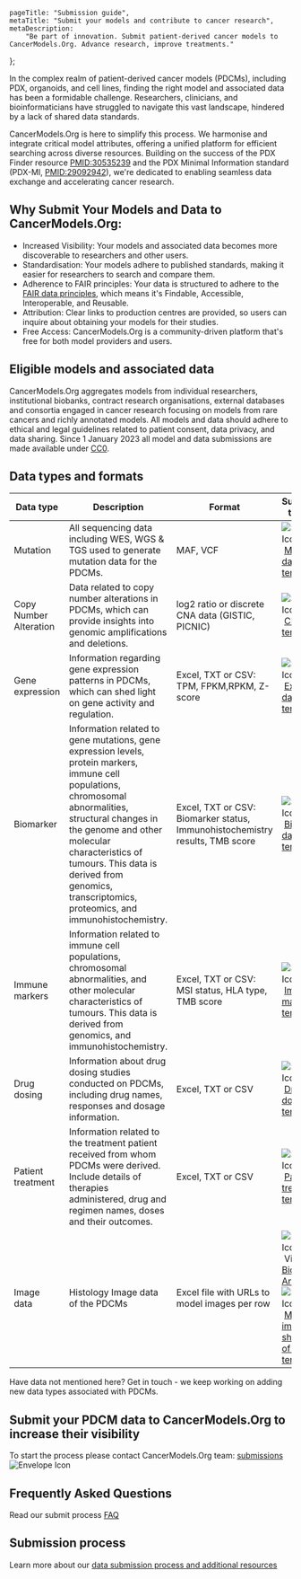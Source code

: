 
[comment]: # "Metadata"
[comment]: # "Page title = h1 in banner"

	pageTitle: "Submission guide",
	metaTitle: "Submit your models and contribute to cancer research",
	metaDescription:
		"Be part of innovation. Submit patient-derived cancer models to CancerModels.Org. Advance research, improve treatments."
};

[comment]: # "Page content below"
[comment]: # "Can include html tags"

In the complex realm of patient-derived cancer models (PDCMs), including PDX, organoids, and cell lines, finding the right model and associated data has been a formidable challenge. Researchers, clinicians, and bioinformaticians have struggled to navigate this vast landscape, hindered by a lack of shared data standards.

CancerModels.Org is here to simplify this process. We harmonise and integrate critical model attributes, offering a unified platform for efficient searching across diverse resources. Building on the success of the PDX Finder resource <a href="https://pubmed.ncbi.nlm.nih.gov/30535239/" target="_blank" rel="noopener noreferrer">PMID:30535239</a> and the PDX Minimal Information standard (PDX-MI, <a href="https://pubmed.ncbi.nlm.nih.gov/29092942/" target="_blank" rel="noopener noreferrer">PMID:29092942</a>), we're dedicated to enabling seamless data exchange and accelerating cancer research.

## Why Submit Your Models and Data to CancerModels.Org:

- Increased Visibility: Your models and associated data becomes more discoverable to researchers and other users.
- Standardisation: Your models adhere to published standards, making it easier for researchers to search and compare them.
- Adherence to FAIR principles: Your data is structured to adhere to the <a href="https://www.go-fair.org/fair-principles/" target="_blank" rel="noreferrer">FAIR data principles</a>, which means it's Findable, Accessible, Interoperable, and Reusable.
- Attribution: Clear links to production centres are provided, so users can inquire about obtaining your models for their studies.
- Free Access: CancerModels.Org is a community-driven platform that's free for both model providers and users.

## Eligible models and associated data

CancerModels.Org aggregates models from individual researchers, institutional biobanks, contract research organisations, external databases and consortia engaged in cancer research focusing on models from rare cancers and richly annotated models. All models and data should adhere to ethical and legal guidelines related to patient consent, data privacy, and data sharing. Since 1 January 2023 all model and data submissions are made available under <a href="https://creativecommons.org/share-your-work/public-domain/cc0/" target="_blank" rel="noopener noreferrer">CC0</a>.

## Data types and formats

| Data type              | Description                                                                                                                                                                                                                                                                                                     | Format                                                                       | Submission template                                                                                                                                                                                                                                                                                                                                                                                                 |
| ---------------------- | --------------------------------------------------------------------------------------------------------------------------------------------------------------------------------------------------------------------------------------------------------------------------------------------------------------- | ---------------------------------------------------------------------------- | ------------------------------------------------------------------------------------------------------------------------------------------------------------------------------------------------------------------------------------------------------------------------------------------------------------------------------------------------------------------------------------------------------------------- |
| Mutation               | All sequencing data including WES, WGS & TGS used to generate mutation data for the PDCMs.                                                                                                                                                                                                                      | MAF, VCF                                                                     | <img className="d-inline" src="/img/sheet-icon.svg" title="Sheet Icon" alt="Sheet Icon"/>&nbsp;[Mutation data template](/static/templates/mutation_template_external.xlsx)                                                                                                                                                                                                                                          |
| Copy Number Alteration | Data related to copy number alterations in PDCMs, which can provide insights into genomic amplifications and deletions.                                                                                                                                                                                         | log2 ratio or discrete CNA data (GISTIC, PICNIC)                             | <img className="d-inline" src="/img/sheet-icon.svg" title="Sheet Icon" alt="Sheet Icon"/>&nbsp;[CNA data template](/static/templates/cna_template.xlsx)                                                                                                                                                                                                                                                             |
| Gene expression        | Information regarding gene expression patterns in PDCMs, which can shed light on gene activity and regulation.                                                                                                                                                                                                  | Excel, TXT or CSV: TPM, FPKM,RPKM, Z-score                                   | <img className="d-inline" src="/img/sheet-icon.svg" title="Sheet Icon" alt="Sheet Icon"/>&nbsp;[Expression data template](/static/templates/expression_template.xlsx)                                                                                                                                                                                                                                               |
| Biomarker              | Information related to gene mutations, gene expression levels, protein markers, immune cell populations, chromosomal abnormalities, structural changes in the genome and other molecular characteristics of tumours. This data is derived from genomics, transcriptomics, proteomics, and immunohistochemistry. | Excel, TXT or CSV: Biomarker status, Immunohistochemistry results, TMB score | <img className="d-inline" src="/img/sheet-icon.svg" title="Sheet Icon" alt="Sheet Icon"/>&nbsp;[Biomarker data template](/static/templates/biomarker_template.xlsx)                                                                                                                                                                                                                                                 |
| Immune markers         | Information related to immune cell populations, chromosomal abnormalities, and other molecular characteristics of tumours. This data is derived from genomics, and immunohistochemistry.                                                                                                                        | Excel, TXT or CSV: MSI status, HLA type, TMB score                           | <img className="d-inline" src="/img/sheet-icon.svg" title="Sheet Icon" alt="Sheet Icon"/>&nbsp;[Immune marker template](/static/templates/immunemarker_template.xlsx)                                                                                                                                                                                                                                               |
| Drug dosing            | Information about drug dosing studies conducted on PDCMs, including drug names, responses and dosage information.                                                                                                                                                                                               | Excel, TXT or CSV                                                            | <img className="d-inline" src="/img/sheet-icon.svg" title="Sheet Icon" alt="Sheet Icon"/>&nbsp;[Drug dosing template](/static/templates/drug_dosing_template.xlsx)                                                                                                                                                                                                                                                  |
| Patient treatment      | Information related to the treatment patient received from whom PDCMs were derived. Include details of therapies administered, drug and regimen names, doses and their outcomes.                                                                                                                                | Excel, TXT or CSV                                                            | <img className="d-inline" src="/img/sheet-icon.svg" title="Sheet Icon" alt="Sheet Icon"/>&nbsp;[Patient treatment template](/static/templates/patienttreatment_template.xlsx)                                                                                                                                                                                                                                       |
| Image data             | Histology Image data of the PDCMs                                                                                                                                                                                                                                                                               | Excel file with URLs to model images per row                                 | <img className="d-inline" src="/img/external-icon.svg" title="External Icon" alt="External Icon"/>&nbsp;Via <a href="https://www.ebi.ac.uk/bioimage-archive/" target="_blank" rel="noreferrer">BioImage Archive</a><br/><img className="mt-3 d-inline" src="/img/sheet-icon.svg" title="Sheet Icon" alt="Sheet Icon"/>&nbsp;[Model image sheet part of Metadata template](/static/templates/metadata_template.xlsx) |

[comment]: # "Need empty div for spacing"

<div className="mb-5"></div>
Have data not mentioned here? Get in touch - we keep working on adding new data
types associated with PDCMs.

## Submit your PDCM data to CancerModels.Org to increase their visibility

To start the process please contact CancerModels.Org team: [submissions](mailto:helpdesk@cancermodels.org?subject=PDCM%20producer:%20Data%20Submission%20request)&nbsp;<img className="d-inline" src="/img/envelope-icon.svg" title="Envelope Icon" alt="Envelope Icon"/>

## Frequently Asked Questions

Read our submit process [FAQ](/submit/faq)

## Submission process

Learn more about our [data submission process and additional resources](/submit/submission-process)

[comment]: # "End page content - do not edit below this line"

